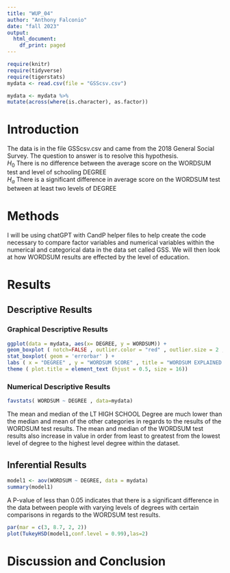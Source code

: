 ```yaml
---
title: "WUP_04"
author: "Anthony Falconio"
date: "fall 2023"
output:
  html_document:
    df_print: paged
---
```


```r
require(knitr)
require(tidyverse)
require(tigerstats)
mydata <- read.csv(file = "GSScsv.csv")
```

```r
mydata <- mydata %>%
mutate(across(where(is.character), as.factor))
```
# Introduction

<!--In this section you explain what you are trying to show.  Where did the data come from?  What is the research or other question you are trying to answer?!-->

The data is in the file GSScsv.csv and came from the 2018 General Social Survey.  The question to answer is to resolve this hypothesis.  
$H_0$ There is no difference between the average score on the WORDSUM test and level of schooling DEGREE  
$H_a$ There is a significant difference in average score on the WORDSUM test between at least two levels of DEGREE  

# Methods

<!--Mention that you intend to use chatGPT to the greatest extent possible. Give credit to chatGPT when you use it to create code in your report. Decide on your methods:  use "variable analysis" or other appropriate descriptors.  Make sure to choose at least one graphical method and at least one numerical method.!-->

I will be using chatGPT with CandP helper files to help create the code necessary to compare factor variables and numerical variables within the numerical and categorical data in the data set called GSS. We will then look at how WORDSUM results are effected by the level of education.

# Results

<!--Divide this section into two sub-sections:  One for your descriptive  results and one for your inferential results.!-->



## Descriptive Results

### Graphical Descriptive Results

<!--Graphical results here.  Make sure to show your code.  Provide appropriate labels for axes, giving units if possible, and provide a good title for the graph, too.  Use the graphical results to describe the patterns if any that exist in the data as focused toward the research question!-->

```r
ggplot(data = mydata, aes(x= DEGREE, y = WORDSUM)) +
geom_boxplot ( notch=FALSE , outlier.color = "red" , outlier.size = 2 , fill ="darkgray") +
stat_boxplot( geom = 'errorbar' ) +
labs ( x = "DEGREE" , y = "WORDSUM SCORE" , title = "WORDSUM EXPLAINED BY DEGREE") +
theme ( plot.title = element_text (hjust = 0.5, size = 16))
```


### Numerical Descriptive Results

<!--Numerical results go here. Use the numerical results to describe the patterns if any that exist in the data as focused toward the research question!-->
```r
favstats( WORDSUM ~ DEGREE , data=mydata)
```

The mean and median of the LT HIGH SCHOOL Degree are much lower than the median and mean of the other categories in regards to the results of the WORDSUM test results. The mean and median of the WORDSUM test results also increase in value in order from least to greatest from the lowest level of degree to the highest level degree within the dataset.

## Inferential Results

<!--State hypothesis clearly.  Make sure your discussion of the inferential test covers all the aspects that the test output produces, such as test statistic, p-value etc.  Make a decision about the null hypothesis, explain the assumptions on which the selected test/procedure was based, and why the chosen procedure satisfys the assumptions and is appropriate to answer the research question!-->
```r
model1 <- aov(WORDSUM ~ DEGREE, data = mydata)
summary(model1)
```
A P-value of less than 0.05 indicates that there is a significant difference in the data between people with varying levels of degrees with certain comparisons in regards to the WORDSUM test results.

```r
par(mar = c(3, 8.7, 2, 2))
plot(TukeyHSD(model1,conf.level = 0.99),las=2)
```


# Discussion and Conclusion

<!--Discussion and conclusion here.  If you found a relationship be sure to consider whether the relationship occurs because one of the variavbles causes the other, or whether they perhasps are related for some other reason.  Watch the chapter 6 videos from the GeorgeTown videos collection.!-->
